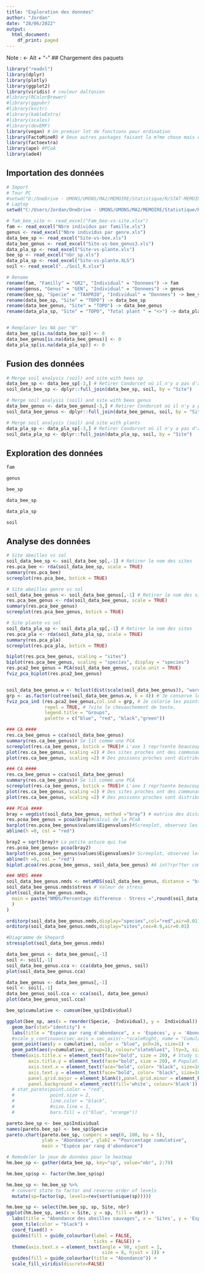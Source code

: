 ```yaml
---
title: "Exploration des données"
author: "Jordan"
date: "28/06/2022"
output:
  html_document:
    df_print: paged
---
```

Note : 
<- 
Alt + "-"
## Chargement des paquets

```r
library("readxl") 
library(dplyr)
library(plotly)
library(ggplot2)
library(viridis) # couleur daltonien
#library(RColorBrewer)
#library(ggpubr)
#library(knitr)
#library(kableExtra)
#library(scales)
#library(devEMF)
library(vegan) # Un premier lot de fonctions pour ordination
library(FactoMineR) # Deux autres packages faisant la m?me chose mais en plus esth?tique
library(factoextra)
library(ape) #PCoA
library(ade4)

```

## Importation des données
```r
# Import
# Tour PC
#setwd("D:/OneDrive - UMONS/UMONS/MA2/MEMOIRE/Statistique/R/STAT-MEMOIRE/RAW1/From DFF")
# Laptop
setwd("C:/Users/Jordan/OneDrive - UMONS/UMONS/MA2/MEMOIRE/Statistique/R/STAT-MEMOIRE/RAW1/From DFF")

# fam_bee_site <- read_excel("Fam_bee-vs-site.xlsx")
fam <- read_excel("Nbre individus par famille.xls")
genus <- read_excel("Nbre individus par genre.xls")
data_bee_sp <- read_excel("Site-vs-bee.xls")
data_bee_genus <- read_excel("Site-vs-bee_genus3.xls")
data_pla_sp <- read_excel("Site-vs-plante.xls")
bee_sp <- read_excel("nbr_sp.xls")
data_pla_sp <- read_excel("Site-vs-plante.XLS")
soil <- read_excel("../Soil_R.xlsx")

# Rename
rename(fam, "Familly" = "GR2", "Individual" = "Donnees") -> fam
rename(genus, "Genus" = "GEN", "Individual" = "Donnees") -> genus
rename(bee_sp, "Specie" = "TAXPRIO", "Individual" = "Donnees") -> bee_sp
rename(data_bee_sp, "Site" = "TOPO") -> data_bee_sp
rename(data_bee_genus, "Site" = "TOPO") -> data_bee_genus
rename(data_pla_sp, "Site" = "TOPO", "Total plant " = "<>") -> data_pla_sp


# Remplacer les NA par "0"
data_bee_sp[is.na(data_bee_sp)] <- 0
data_bee_genus[is.na(data_bee_genus)] <- 0
data_pla_sp[is.na(data_pla_sp)] <- 0

```

## Fusion des données
```r
# Merge soil analysis (soil) and site with bees sp
data_bee_sp <- data_bee_sp[-3,] # Retirer Condorcet où il n'y a pas d'analyses
soil_data_bee_sp <- dplyr::full_join(data_bee_sp, soil, by = "Site")

# Merge soil analysis (soil) and site with bees genus
data_bee_genus <- data_bee_genus[-3,] # Retirer Condorcet où il n'y a pas d'analyses
soil_data_bee_genus <- dplyr::full_join(data_bee_genus, soil, by = "Site")

# Merge soil analysis (soil) and site with plants
data_pla_sp <- data_pla_sp[-3,] # Retirer Condorcet où il n'y a pas d'analyses
soil_data_pla_sp <- dplyr::full_join(data_pla_sp, soil, by = "Site")
```

## Exploration des données

```r
fam
```

```r
genus
```

```r
bee_sp
```

```r
data_bee_sp
```

```r
data_pla_sp
```

```r
soil
```

## Analyse des données

```r
# Site abeilles vs sol
soil_data_bee_sp <- soil_data_bee_sp[,-1] # Retirer le nom des sites
res.pca_bee <- rda(soil_data_bee_sp, scale = TRUE)
summary(res.pca_bee)
screeplot(res.pca_bee, bstick = TRUE)

# Site abeilles genre vs sol
soil_data_bee_genus <- soil_data_bee_genus[,-1] # Retirer le nom des sites
res.pca_bee_genus <- rda(soil_data_bee_genus, scale = TRUE)
summary(res.pca_bee_genus)
screeplot(res.pca_bee_genus, bstick = TRUE)

# Site plante vs sol
soil_data_pla_sp <- soil_data_pla_sp[,-1] # Retirer le nom des sites
res.pca_pla <- rda(soil_data_pla_sp, scale = TRUE)
summary(res.pca_pla)
screeplot(res.pca_pla, bstick = TRUE)
```
```r
biplot(res.pca_bee_genus, scaling = "sites")
biplot(res.pca_bee_genus, scaling = "species", display = "species")
res.pca2_bee_genus = PCA(soil_data_bee_genus, scale.unit = TRUE)
fviz_pca_biplot(res.pca2_bee_genus)


soil_data_bee_genus.w <- hclust(dist(scale(soil_data_bee_genus)), "ward.D") # On cr?e ici une classification des sites
grp <- as.factor(cutree(soil_data_bee_genus.w, k = 4)) # Je conserve les 4 principaux groupes de cette classification
fviz_pca_ind (res.pca2_bee_genus,col.ind = grp, # Je colorie les points par groupes
              repel = TRUE, # ?vite le chevauchement de texte,
              legend.title = "Groups",
              palette = c("blue", "red", "black","green"))
```
```r
### CA ####
res.ca_bee_genus = cca(soil_data_bee_genus)
summary(res.ca_bee_genus)# Se lit comme une PCA
screeplot(res.ca_bee_genus, bstick = TRUE)# L'axe 1 repr?sente beaucoup plus de dispersion que dan sun mod?le al?atoire !
plot(res.ca_bee_genus, scaling =1) # Des sites proches ont des communaut?s de poissons similaires. Si un site est proche d'une esp?ce, celle-ci est probablement abondante sur ce site, ou en tout cas plus abondante en comparaison des autres sites plus ?loign?s de l'esp?ce.
plot(res.ca_bee_genus, scaling =2) # Des poissons proches sont distribu?s de fa?on similaire parmi les sites. Si un poisson est proche d'un site, il y abonde probablement.
```
```r
### CA ####
res.ca_bee_genus = cca(soil_data_bee_genus)
summary(res.ca_bee_genus)# Se lit comme une PCA
screeplot(res.ca_bee_genus, bstick = TRUE)# L'axe 1 repr?sente beaucoup plus de dispersion que dan sun mod?le al?atoire !
plot(res.ca_bee_genus, scaling =1) # Des sites proches ont des communaut?s de poissons similaires. Si un site est proche d'une esp?ce, celle-ci est probablement abondante sur ce site, ou en tout cas plus abondante en comparaison des autres sites plus ?loign?s de l'esp?ce.
plot(res.ca_bee_genus, scaling =2) # Des poissons proches sont distribu?s de fa?on similaire parmi les sites. Si un poisson est proche d'un site, il y abonde probablement.
```

```r
### PCoA ####
bray = vegdist(soil_data_bee_genus, method ="bray") # matrice des distances de Bray-Curtis
res.pcoa_bee_genus = pcoa(bray)#calcul de la PCoA
barplot(res.pcoa_bee_genus$values$Eigenvalues)#Screeplot, observez les valeurs n?gatives
abline(h =0, col = "red")

```

```r
bray2 = sqrt(bray)# La petite astuce qui tue
res.pcoa_bee_genus= pcoa(bray2)
barplot(res.pcoa_bee_genus$values$Eigenvalues)# Screeplot, observez les valeurs positives
abline(h =0, col = "red")
biplot.pcoa(res.pcoa_bee_genus, soil_data_bee_genus) #A int?rpr?ter comme une CA
```

```r
### NMDS ####
soil_data_bee_genus.nmds <- metaMDS(soil_data_bee_genus, distance = "bray", k =2, try = 999999999999)#Indiquer le nombre d'essais
soil_data_bee_genus.nmds$stress # Valeur de stress
plot(soil_data_bee_genus.nmds,
  main = paste("NMDS/Percentage difference - Stress =",round(soil_data_bee_genus.nmds$stress, 3)
  )
)

orditorp(soil_data_bee_genus.nmds,display="species",col="red",air=0.01)
orditorp(soil_data_bee_genus.nmds,display="sites",cex=0.9,air=0.01)
```

```r
#Diagramme de Shepard
stressplot(soil_data_bee_genus.nmds)
```

```r
data_bee_genus <- data_bee_genus[,-1]
soil <- soil[,-1]
soil_data_bee_genus.cca <- cca(data_bee_genus, soil)
plot(soil_data_bee_genus.cca)
```
```r
data_bee_genus <- data_bee_genus[,-1]
soil <- soil[,-1]
data_bee_genus_soil.cca <- cca(soil, data_bee_genus)
plot(data_bee_genus_soil.cca)
```

```r
bee_sp$cumulative <- cumsum(bee_sp$Individual)

ggplot(bee_sp, aes(x = reorder(Specie, -Individual), y =  Individual)) + 
  geom_bar(stat="identity") +
  labs(title = "Espèce par rang d'abondance", x = 'Espèces', y = 'Abondance') +
  #scale_y_continuous(sec.axis = sec_axis(~.*scaleRight, name = "Cumulative (%)")) +
  geom_point(aes(y = cumulative), color = "blue", pch=16, size=1) + 
  geom_path(aes(y=cumulative, group=1), colour="slateblue1", lty=3, size=0.9) +
  theme(axis.title.x = element_text(face="bold", size = 20), # Study site
        axis.title.y = element_text(face="bold", size = 20), # Population estimate
        axis.text.x = element_text(face="bold", color= "black", size=10, angle=90, hjust=0), # A C D
        axis.text.y = element_text(face="bold", color= "black", size=10), # 0 100 200 300 400
        panel.grid.major = element_blank(),panel.grid.minor = element_blank(),
        panel.background = element_rect(fill='white', colour='black')) #+
  # stat_pareto(point.color = "red",
  #             point.size = 2,
  #             line.color = "black",
  #             #size.line = 1,
  #             bars.fill = c("blue", "orange"))
```


```r
pareto.bee_sp <- bee_sp$Individual
names(pareto.bee_sp) <- bee_sp$Specie
pareto.chart(pareto.bee_sp, cumperc = seq(0, 100, by = 5), 
             ylab = "Abondance", ylab2 = "Pourcentage cumulative",
             main = "Espèce par rang d'abondance")
```


```r
# Remodeler le jeux de données pour le heatmap
hm.bee_sp <- gather(data_bee_sp, key="sp", value="nbr", 2:79)

hm.bee_sp$sp <- factor(hm.bee_sp$sp)

hm.bee_sp <- hm.bee_sp %>%
  # convert state to factor and reverse order of levels
  mutate(sp=factor(sp, levels=rev(sort(unique(sp)))))

hm.bee_sp <- select(hm.bee_sp, sp, Site, nbr)
ggplot(hm.bee_sp, aes(x = Site, y = sp, fill = nbr)) +
  labs(title = "Abondance des abeilles sauvages", x = 'Sites', y = 'Espèces') +
  geom_tile(color = "black") +
  coord_fixed() +
  guides(fill = guide_colourbar(label = FALSE,
                                ticks = FALSE)) +
  theme(axis.text.x = element_text(angle = 90, vjust = 1, 
                                   size = 8, hjust = 1)) +
  guides(fill = guide_colourbar(title = "Abondance")) +
  scale_fill_viridis(discrete=FALSE) 

```



